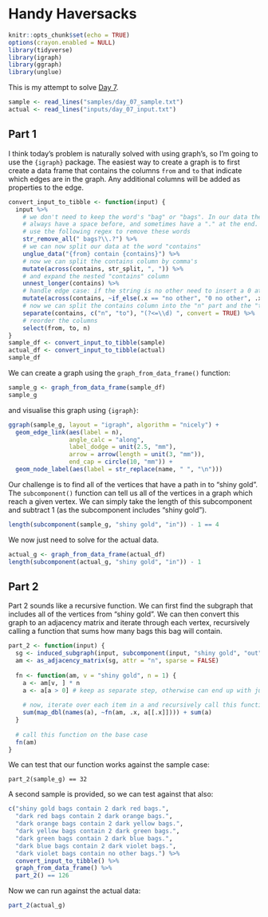 # Handy Haversacks

```r
knitr::opts_chunk$set(echo = TRUE)
options(crayon.enabled = NULL)
library(tidyverse)
library(igraph)
library(ggraph)
library(unglue)
```

This is my attempt to solve [Day 7](https://adventofcode.com/2020/day/7).

```r
sample <- read_lines("samples/day_07_sample.txt")
actual <- read_lines("inputs/day_07_input.txt")
```

## Part 1

I think today's problem is naturally solved with using graph's, so I'm going to use the `{igraph}` package. The easiest
way to create a graph is to first create a data frame that contains the columns `from` and `to` that indicate which
edges are in the graph. Any additional columns will be added as properties to the edge.

```r
convert_input_to_tibble <- function(input) {
  input %>%
    # we don't need to keep the word's "bag" or "bags". In our data these words
    # always have a space before, and sometimes have a "." at the end. We can
    # use the following regex to remove these words
    str_remove_all(" bags?\\.?") %>%
    # we can now split our data at the word "contains"
    unglue_data("{from} contain {contains}") %>%
    # now we can split the contains column by comma's
    mutate(across(contains, str_split, ", ")) %>%
    # and expand the nested "contains" column
    unnest_longer(contains) %>%
    # handle edge case: if the string is no other need to insert a 0 at the start
    mutate(across(contains, ~if_else(.x == "no other", "0 no other", .x))) %>%
    # now we can split the contains column into the "n" part and the "to" part
    separate(contains, c("n", "to"), "(?<=\\d) ", convert = TRUE) %>%
    # reorder the columns
    select(from, to, n)
}
sample_df <- convert_input_to_tibble(sample)
actual_df <- convert_input_to_tibble(actual)
sample_df
```
We can create a graph using the `graph_from_data_frame()` function:

```r
sample_g <- graph_from_data_frame(sample_df)
sample_g
```

and visualise this graph using `{igraph}`:

```r
ggraph(sample_g, layout = "igraph", algorithm = "nicely") +
  geom_edge_link(aes(label = n), 
                 angle_calc = "along",
                 label_dodge = unit(2.5, "mm"),
                 arrow = arrow(length = unit(3, "mm")), 
                 end_cap = circle(10, "mm")) + 
  geom_node_label(aes(label = str_replace(name, " ", "\n")))
```

Our challenge is to find all of the vertices that have a path in to "shiny gold". The `subcomponent()` function can
tell us all of the vertices in a graph which reach a given vertex. We can simply take the length of this subcomponent
and subtract 1 (as the subcomponent includes "shiny gold").

```r
length(subcomponent(sample_g, "shiny gold", "in")) - 1 == 4
```

We now just need to solve for the actual data.

```r
actual_g <- graph_from_data_frame(actual_df)
length(subcomponent(actual_g, "shiny gold", "in")) - 1
```

## Part 2

Part 2 sounds like a recursive function. We can first find the subgraph that includes all of the vertices from "shiny
gold". We can then convert this graph to an adjacency matrix and iterate through each vertex, recursively calling a
function that sums how many bags this bag will contain.

```r
part_2 <- function(input) {
  sg <- induced_subgraph(input, subcomponent(input, "shiny gold", "out"))
  am <- as_adjacency_matrix(sg, attr = "n", sparse = FALSE)
  
  fn <- function(am, v = "shiny gold", n = 1) {
    a <- am[v, ] * n
    a <- a[a > 0] # keep as separate step, otherwise can end up with just scalar
    
    # now, iterate over each item in a and recursively call this function
    sum(map_dbl(names(a), ~fn(am, .x, a[[.x]]))) + sum(a)
  }
  
  # call this function on the base case
  fn(am)
}
```

We can test that our function works against the sample case:

```part
part_2(sample_g) == 32
```

A second sample is provided, so we can test against that also:

```r
c("shiny gold bags contain 2 dark red bags.",
  "dark red bags contain 2 dark orange bags.",
  "dark orange bags contain 2 dark yellow bags.",
  "dark yellow bags contain 2 dark green bags.",
  "dark green bags contain 2 dark blue bags.",
  "dark blue bags contain 2 dark violet bags.",
  "dark violet bags contain no other bags.") %>%
  convert_input_to_tibble() %>%
  graph_from_data_frame() %>%
  part_2() == 126
```

Now we can run against the actual data:

```r
part_2(actual_g)
```
